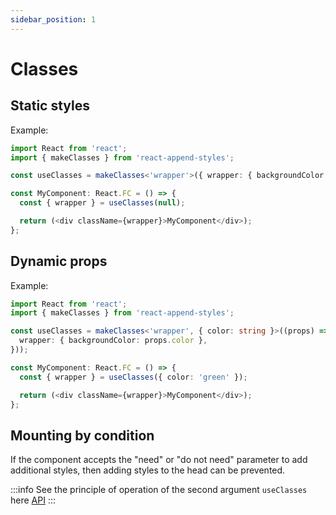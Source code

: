 ```yaml
---
sidebar_position: 1
---
```


# Classes

## Static styles

Example:

```typescript jsx
import React from 'react';
import { makeClasses } from 'react-append-styles';

const useClasses = makeClasses<'wrapper'>({ wrapper: { backgroundColor: 'red' } });

const MyComponent: React.FC = () => {
  const { wrapper } = useClasses(null);

  return (<div className={wrapper}>MyComponent</div>);
};
```

## Dynamic props

Example:

```typescript jsx
import React from 'react';
import { makeClasses } from 'react-append-styles';

const useClasses = makeClasses<'wrapper', { color: string }>((props) => ({
  wrapper: { backgroundColor: props.color },
}));

const MyComponent: React.FC = () => {
  const { wrapper } = useClasses({ color: 'green' });

  return (<div className={wrapper}>MyComponent</div>);
};
```

## Mounting by condition

If the component accepts the "need" or "do not need" parameter to add additional styles, then adding styles to the head can be prevented.

:::info
See the principle of operation of the second argument `useClasses` here [API](../../api/classes#useclasses)
:::
